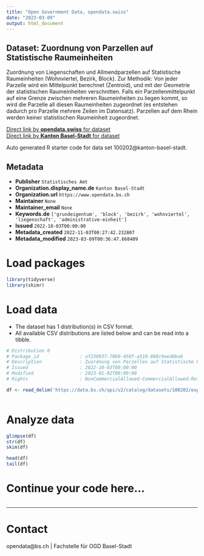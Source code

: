 ```yaml
---
title: "Open Government Data, opendata.swiss"
date: "2023-03-09"
output: html_document
---
```


## Dataset: Zuordnung von Parzellen auf Statistische Raumeinheiten

Zuordnung von Liegenschaften und Allmendparzellen auf Statistische Raumeinheiten (Wohnviertel, Bezirk, Block). Zur Methodik: Von jeder Parzelle wird ein Mittelpunkt berechnet (Zentroid), und mit der Geometrie der statistischen Raumeinheiten verschnitten. Falls ein Parzellenmittelpunkt auf eine Grenze zwischen mehreren Raumeinheiten zu liegen kommt, so wird die Parzelle all diesen Raumeinheiten zugeordnet (es entstehen dadurch pro Parzelle mehrere Zeilen im Datensatz). Parzellen auf dem Rhein werden keiner statistischen Raumeinheit zugeordnet.

[Direct link by **opendata.swiss** for dataset](https://opendata.swiss/de/dataset/zuordnung-von-parzellen-auf-statistische-raumeinheiten)<br>
[Direct link by **Kanton Basel-Stadt** for dataset](https://data.bs.ch/explore/dataset/100202/)

Auto generated R starter code for data set 100202@kanton-basel-stadt.

## Metadata

- **Publisher** `Statistisches Amt`
- **Organization.display_name.de** `Kanton Basel-Stadt`
- **Organization.url** `https://www.opendata.bs.ch`
- **Maintainer** `None`
- **Maintainer_email** `None`
- **Keywords.de** `['grundeigentum', 'block', 'bezirk', 'wohnviertel', 'liegenschaft', 'administrative-einheit']`
- **Issued** `2022-10-03T00:00:00`
- **Metadata_created** `2022-11-03T00:27:42.232807`
- **Metadata_modified** `2023-03-09T00:36:47.668409`


# Load packages

```r

library(tidyverse)
library(skimr)

```

# Load data

-   The dataset has 1 distribution(s) in CSV format.
-   All available CSV distributions are listed below and can be read into a tibble.

```r

# Distribution 0
# Package_id               : af230937-70b0-450f-a510-888c9eed8ba6
# Description              : Zuordnung von Parzellen auf Statistische Raumeinheiten (csv)
# Issued                   : 2022-10-03T00:00:00
# Modified                 : 2023-01-02T00:00:00
# Rights                   : NonCommercialAllowed-CommercialAllowed-ReferenceRequired

df <- read_delim('https://data.bs.ch/api/v2/catalog/datasets/100202/exports/csv')



```

# Analyze data

```r

glimpse(df)
str(df)
skim(df)

head(df)
tail(df)

```

# Continue your code here...

```r

```

------------------------------------------------------------------------

# Contact

opendata@bs.ch | Fachstelle für OGD Basel-Stadt
